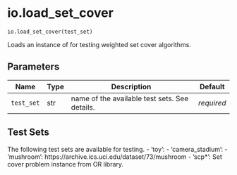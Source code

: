 # io.load_set_cover { #geomcover.io.load_set_cover }

`io.load_set_cover(test_set)`

Loads an instance of for testing weighted set cover algorithms.

## Parameters

| Name       | Type   | Description                                   | Default    |
|------------|--------|-----------------------------------------------|------------|
| `test_set` | str    | name of the available test sets. See details. | _required_ |

## Test Sets

The following test sets are available for testing.
- 'toy':
- 'camera_stadium':
- 'mushroom': https://archive.ics.uci.edu/dataset/73/mushroom
- 'scp*': Set cover problem instance from OR library.